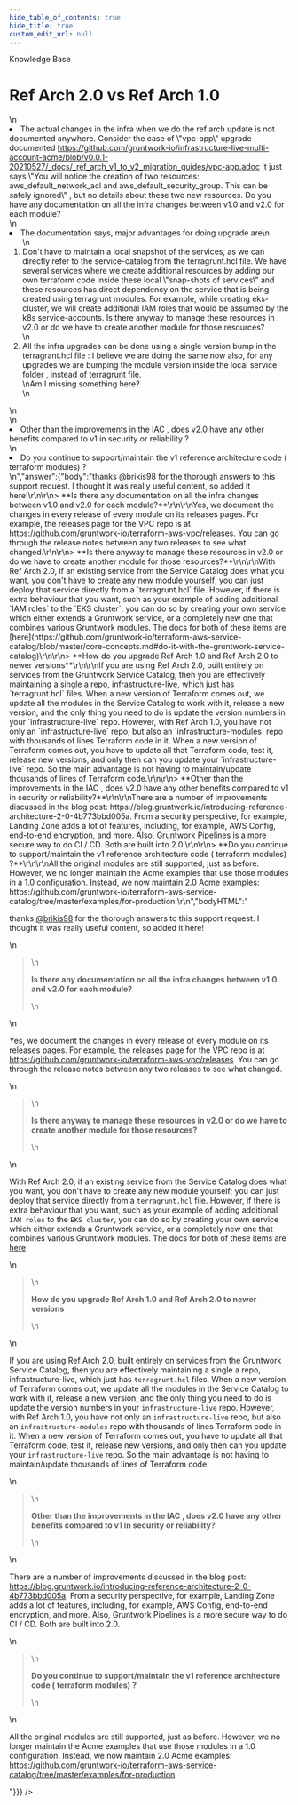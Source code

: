 ```yaml
---
hide_table_of_contents: true
hide_title: true
custom_edit_url: null
---
```



<CenterLayout>
<span class="title">Knowledge Base</span>
<h1>Ref Arch 2.0 vs Ref Arch 1.0</h1>
<GitHub json={{"id":"MDEwOkRpc2N1c3Npb24zNTM2MzU4","number":3,"author":{"login":"ina-stoyanova"},"title":"Ref Arch 2.0 vs Ref Arch 1.0","body":"1. The actual changes in the infra when we do the ref arch update is not documented anywhere. Consider the case of \"vpc-app\" upgrade documented https://github.com/gruntwork-io/infrastructure-live-multi-account-acme/blob/v0.0.1-20210527/_docs/_ref_arch_v1_to_v2_migration_guides/vpc-app.adoc  It just says \"You will notice the creation of two resources: aws_default_network_acl and aws_default_security_group. This can be safely ignored\" , but no details about these two new resources. Do you have any documentation on all the infra changes between v1.0 and v2.0 for each module?\r\n2. The documentation says, major advantages for doing upgrade are \r\n     1. Don't have to maintain a local snapshot of the services, as we can directly refer to the service-catalog from the terragrunt.hcl file. We have several services where we create additional resources by adding our own terraform code inside these local  \"snap-shots of services\"  and these resources has direct dependency on the service that is being created using terragrunt modules. For example, while creating eks-cluster, we will create additional IAM roles that would be assumed by the k8s service-accounts. Is there anyway to manage these resources in v2.0 or do we have to create another module for those resources? \r\n     2. All the infra upgrades can be done using a single version bump in the terragrant.hcl file : I believe we are doing the same now also, for any upgrades we are bumping the module version inside the local service folder , instead of terragrunt file.\r\n         Am I missing something here?  \r\n3. Other than the improvements in the IAC , does v2.0 have any other benefits compared to v1 in security or reliability ?   \r\n4. Do you continue to support/maintain the v1 reference architecture code ( terraform modules)  ? ","bodyHTML":"<ol dir=\"auto\">\n<li>The actual changes in the infra when we do the ref arch update is not documented anywhere. Consider the case of \"vpc-app\" upgrade documented <a href=\"https://github.com/gruntwork-io/infrastructure-live-multi-account-acme/blob/v0.0.1-20210527/_docs/_ref_arch_v1_to_v2_migration_guides/vpc-app.adoc\">https://github.com/gruntwork-io/infrastructure-live-multi-account-acme/blob/v0.0.1-20210527/_docs/_ref_arch_v1_to_v2_migration_guides/vpc-app.adoc</a>  It just says \"You will notice the creation of two resources: aws_default_network_acl and aws_default_security_group. This can be safely ignored\" , but no details about these two new resources. Do you have any documentation on all the infra changes between v1.0 and v2.0 for each module?</li>\n<li>The documentation says, major advantages for doing upgrade are\n<ol dir=\"auto\">\n<li>Don't have to maintain a local snapshot of the services, as we can directly refer to the service-catalog from the terragrunt.hcl file. We have several services where we create additional resources by adding our own terraform code inside these local  \"snap-shots of services\"  and these resources has direct dependency on the service that is being created using terragrunt modules. For example, while creating eks-cluster, we will create additional IAM roles that would be assumed by the k8s service-accounts. Is there anyway to manage these resources in v2.0 or do we have to create another module for those resources?</li>\n<li>All the infra upgrades can be done using a single version bump in the terragrant.hcl file : I believe we are doing the same now also, for any upgrades we are bumping the module version inside the local service folder , instead of terragrunt file.<br>\nAm I missing something here?</li>\n</ol>\n</li>\n<li>Other than the improvements in the IAC , does v2.0 have any other benefits compared to v1 in security or reliability ?</li>\n<li>Do you continue to support/maintain the v1 reference architecture code ( terraform modules)  ?</li>\n</ol>","answer":{"body":"thanks @brikis98 for the thorough answers to this support request. I thought it was really useful content, so added it here!\r\n\r\n> **Is there any documentation on all the infra changes between v1.0 and v2.0 for each module?**\r\n\r\nYes, we document the changes in every release of every module on its releases pages. For example, the releases page for the VPC repo is at https://github.com/gruntwork-io/terraform-aws-vpc/releases. You can go through the release notes between any two releases to see what changed.\r\n\r\n> **Is there anyway to manage these resources in v2.0 or do we have to create another module for those resources?**\r\n\r\nWith Ref Arch 2.0, if an existing service from the Service Catalog does what you want, you don't have to create any new module yourself; you can just deploy that service directly from a `terragrunt.hcl` file. However, if there is extra behaviour that you want, such as your example of adding additional `IAM roles` to the `EKS cluster`, you can do so by creating your own service which either extends a Gruntwork service, or a completely new one that combines various Gruntwork modules. The docs for both of these items are [here](https://github.com/gruntwork-io/terraform-aws-service-catalog/blob/master/core-concepts.md#do-it-with-the-gruntwork-service-catalog)\r\n\r\n> **How do you upgrade Ref Arch 1.0 and Ref Arch 2.0 to newer versions**\r\n\r\nIf you are using Ref Arch 2.0, built entirely on services from the Gruntwork Service Catalog, then you are effectively maintaining a single a repo, infrastructure-live, which just has `terragrunt.hcl` files. When a new version of Terraform comes out, we update all the modules in the Service Catalog to work with it, release a new version, and the only thing you need to do is update the version numbers in your `infrastructure-live` repo. However, with Ref Arch 1.0, you have not only an `infrastructure-live` repo, but also an `infrastructure-modules` repo with thousands of lines Terraform code in it. When a new version of Terraform comes out, you have to update all that Terraform code, test it, release new versions, and only then can you update your `infrastructure-live` repo. So the main advantage is not having to maintain/update thousands of lines of Terraform code.\r\n\r\n> **Other than the improvements in the IAC , does v2.0 have any other benefits compared to v1 in security or reliability?**\r\n\r\nThere are a number of improvements discussed in the blog post: https://blog.gruntwork.io/introducing-reference-architecture-2-0-4b773bbd005a. From a security perspective, for example, Landing Zone adds a lot of features, including, for example, AWS Config, end-to-end encryption, and more. Also, Gruntwork Pipelines is a more secure way to do CI / CD. Both are built into 2.0.\r\n\r\n> **Do you continue to support/maintain the v1 reference architecture code ( terraform modules) ?**\r\n\r\nAll the original modules are still supported, just as before. However, we no longer maintain the Acme examples that use those modules in a 1.0 configuration. Instead, we now maintain 2.0 Acme examples: https://github.com/gruntwork-io/terraform-aws-service-catalog/tree/master/examples/for-production.\r\n","bodyHTML":"<p dir=\"auto\">thanks <a class=\"user-mention notranslate\" data-hovercard-type=\"user\" data-hovercard-url=\"/users/brikis98/hovercard\" data-octo-click=\"hovercard-link-click\" data-octo-dimensions=\"link_type:self\" href=\"https://github.com/brikis98\">@brikis98</a> for the thorough answers to this support request. I thought it was really useful content, so added it here!</p>\n<blockquote>\n<p dir=\"auto\"><strong>Is there any documentation on all the infra changes between v1.0 and v2.0 for each module?</strong></p>\n</blockquote>\n<p dir=\"auto\">Yes, we document the changes in every release of every module on its releases pages. For example, the releases page for the VPC repo is at <a href=\"https://github.com/gruntwork-io/terraform-aws-vpc/releases\">https://github.com/gruntwork-io/terraform-aws-vpc/releases</a>. You can go through the release notes between any two releases to see what changed.</p>\n<blockquote>\n<p dir=\"auto\"><strong>Is there anyway to manage these resources in v2.0 or do we have to create another module for those resources?</strong></p>\n</blockquote>\n<p dir=\"auto\">With Ref Arch 2.0, if an existing service from the Service Catalog does what you want, you don't have to create any new module yourself; you can just deploy that service directly from a <code class=\"notranslate\">terragrunt.hcl</code> file. However, if there is extra behaviour that you want, such as your example of adding additional <code class=\"notranslate\">IAM roles</code> to the <code class=\"notranslate\">EKS cluster</code>, you can do so by creating your own service which either extends a Gruntwork service, or a completely new one that combines various Gruntwork modules. The docs for both of these items are <a href=\"https://github.com/gruntwork-io/terraform-aws-service-catalog/blob/master/core-concepts.md#do-it-with-the-gruntwork-service-catalog\">here</a></p>\n<blockquote>\n<p dir=\"auto\"><strong>How do you upgrade Ref Arch 1.0 and Ref Arch 2.0 to newer versions</strong></p>\n</blockquote>\n<p dir=\"auto\">If you are using Ref Arch 2.0, built entirely on services from the Gruntwork Service Catalog, then you are effectively maintaining a single a repo, infrastructure-live, which just has <code class=\"notranslate\">terragrunt.hcl</code> files. When a new version of Terraform comes out, we update all the modules in the Service Catalog to work with it, release a new version, and the only thing you need to do is update the version numbers in your <code class=\"notranslate\">infrastructure-live</code> repo. However, with Ref Arch 1.0, you have not only an <code class=\"notranslate\">infrastructure-live</code> repo, but also an <code class=\"notranslate\">infrastructure-modules</code> repo with thousands of lines Terraform code in it. When a new version of Terraform comes out, you have to update all that Terraform code, test it, release new versions, and only then can you update your <code class=\"notranslate\">infrastructure-live</code> repo. So the main advantage is not having to maintain/update thousands of lines of Terraform code.</p>\n<blockquote>\n<p dir=\"auto\"><strong>Other than the improvements in the IAC , does v2.0 have any other benefits compared to v1 in security or reliability?</strong></p>\n</blockquote>\n<p dir=\"auto\">There are a number of improvements discussed in the blog post: <a href=\"https://blog.gruntwork.io/introducing-reference-architecture-2-0-4b773bbd005a\" rel=\"nofollow\">https://blog.gruntwork.io/introducing-reference-architecture-2-0-4b773bbd005a</a>. From a security perspective, for example, Landing Zone adds a lot of features, including, for example, AWS Config, end-to-end encryption, and more. Also, Gruntwork Pipelines is a more secure way to do CI / CD. Both are built into 2.0.</p>\n<blockquote>\n<p dir=\"auto\"><strong>Do you continue to support/maintain the v1 reference architecture code ( terraform modules) ?</strong></p>\n</blockquote>\n<p dir=\"auto\">All the original modules are still supported, just as before. However, we no longer maintain the Acme examples that use those modules in a 1.0 configuration. Instead, we now maintain 2.0 Acme examples: <a href=\"https://github.com/gruntwork-io/terraform-aws-service-catalog/tree/master/examples/for-production\">https://github.com/gruntwork-io/terraform-aws-service-catalog/tree/master/examples/for-production</a>.</p>"}}} />

</CenterLayout>
  

<!-- ##DOCS-SOURCER-START
{
  "sourcePlugin": "github-discussions",
  "hash": "dc265a278e209006ed0ba90670c1edb5"
}
##DOCS-SOURCER-END -->
